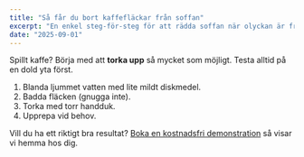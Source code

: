 ```yaml
---
title: "Så får du bort kaffefläckar från soffan"
excerpt: "En enkel steg-för-steg för att rädda soffan när olyckan är framme."
date: "2025-09-01"
---
```


Spillt kaffe? Börja med att **torka upp** så mycket som möjligt. Testa alltid på en dold yta först.

1. Blanda ljummet vatten med lite mildt diskmedel.
2. Badda fläcken (gnugga inte).
3. Torka med torr handduk.
4. Upprepa vid behov.

Vill du ha ett riktigt bra resultat? [Boka en kostnadsfri demonstration](/contact) så visar vi hemma hos dig.
